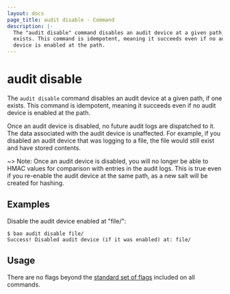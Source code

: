 ```yaml
---
layout: docs
page_title: audit disable - Command
description: |-
  The "audit disable" command disables an audit device at a given path, if one
  exists. This command is idempotent, meaning it succeeds even if no audit
  device is enabled at the path.
---
```


# audit disable

The `audit disable` command disables an audit device at a given path, if one
exists. This command is idempotent, meaning it succeeds even if no audit device
is enabled at the path.

Once an audit device is disabled, no future audit logs are dispatched to it. The
data associated with the audit device is unaffected. For example, if you
disabled an audit device that was logging to a file, the file would still exist
and have stored contents.

~> Note: Once an audit device is disabled, you will no longer be able to HMAC values
for comparison with entries in the audit logs. This is true even if you re-enable
the audit device at the same path, as a new salt will be created for hashing.

## Examples

Disable the audit device enabled at "file/":

```shell-session
$ bao audit disable file/
Success! Disabled audit device (if it was enabled) at: file/
```

## Usage

There are no flags beyond the [standard set of flags](/docs/commands)
included on all commands.
